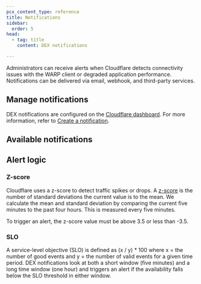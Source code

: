 ```yaml
---
pcx_content_type: reference
title: Notifications
sidebar:
  order: 5
head:
  - tag: title
    content: DEX notifications

---
```



Administrators can receive alerts when Cloudflare detects connectivity issues with the WARP client or degraded application performance. Notifications can be delivered via email, webhook, and third-party services.

## Manage notifications

DEX notifications are configured on the [Cloudflare dashboard](https://dash.cloudflare.com/). For more information, refer to [Create a notification](/notifications/get-started/#create-a-notification).

## Available notifications

<AvailableNotifications product="DEX" />

## ​​Alert logic

### Z-score

Cloudflare uses a z-score to detect traffic spikes or drops. A [z-score](https://en.wikipedia.org/wiki/Standard_score) is the number of standard deviations the current value is to the mean. We calculate the mean and standard deviation by comparing the current five minutes to the past four hours. This is measured every five minutes.

To trigger an alert, the z-score value must be above 3.5 or less than -3.5.

### SLO

A service-level objective (SLO) is defined as (x / y) \* 100 where x = the number of good events and y = the number of valid events for a given time period. DEX notifications look at both a short window (five minutes) and a long time window (one hour) and triggers an alert if the availability falls below the SLO threshold in either window.

